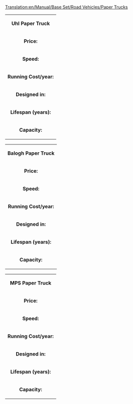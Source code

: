 [[Translation:en/Manual/Base Set/Road Vehicles/Paper Trucks]]
{|
| colspan=2 align=center| '''Uhl Paper Truck'''
|-
| '''Price:'''|| £4,592 ($9,184) 
|-
| '''Speed:''' || 30 mph (48 km/h)
|-
| '''Running Cost/year:'''||£421 ($842)
|-
| '''Designed in:'''||1936
|-
| '''Lifespan (years):'''||15
|-
| '''Capacity:'''||15 tonnes of paper
|}

{|
| colspan=2 align=center| '''Balogh Paper Truck'''
|-
| '''Price:'''|| £5,535 ($11,070) 
|-
| '''Speed:''' || 55 mph (88 km/h)
|-
| '''Running Cost/year:'''||£787 ($1,574)
|-
| '''Designed in:'''||1979
|-
| '''Lifespan (years):'''||15
|-
| '''Capacity:'''||18 tonnes of paper
|}

{|
| colspan=2 align=center| '''MPS Paper Truck'''
|-
| '''Price:'''|| £5,945 ($11,890) 
|-
| '''Speed:''' || 70 mph (112 km/h)
|-
| '''Running Cost/year:'''||£1,125 ($2,250)
|-
| '''Designed in:'''||2007
|-
| '''Lifespan (years):'''||15
|-
| '''Capacity:'''||20 tonnes of paper
|}